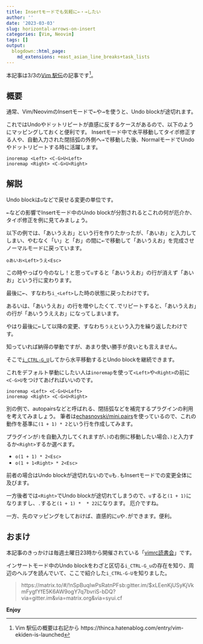 ```yaml
---
title: Insertモードでも気軽に←・→したい
author: ''
date: '2023-03-03'
slug: horizontal-arrows-on-insert
categories: [Vim, Neovim]
tags: []
output:
  blogdown::html_page:
    md_extensions: +east_asian_line_breaks+task_lists
---
```


本記事は3/3の[Vim 駅伝](https://vim-jp.org/ekiden/)の記事です[^ekiden]。

## 概要

[^ekiden]: Vim 駅伝の概要は右記から https://thinca.hatenablog.com/entry/vim-ekiden-is-launched

通常、Vim/NeovimのInsertモードで<kbd>←</kbd>や<kbd>→</kbd>を使うと、Undo blockが途切れます。

これではUndoやドットリピートが直感に反するケースがあるので、以下のようにマッピングしておくと便利です。
Insertモード中で水平移動してタイポ修正する人や、自動入力された閉括弧の外側へ<kbd>→</kbd>で移動した後、NormalモードでUndoやドットリピートする時に活躍します。

``` vim
inoremap <Left> <C-G>U<Left>
inoremap <Right> <C-G>U<Right>
```

## 解説

Undo blockは`u`などで戻せる変更の単位です。

<kbd>←</kbd>などの影響でInsertモード中のUndo blockが分割されるとこれの何が厄介か、タイポ修正を例に見てみましょう。

以下の例では、「あいうえお」という行を作りたかったが、「あいお」と入力してしまい、やむなく「い」と「お」の間に<kbd>←</kbd>で移動して「あいうえお」を完成させノーマルモードに戻っています。

```
oあいお<Left>うえ<Esc>
```

この時やっぱり今のなし！と思って`u`すると「あいうえお」の行が消えず「あいお」という行に変わります。

最後に<kbd>←</kbd>、すなわち`i_<Left>`した時の状態に戻ったわけです。

あるいは、「あいうえお」の行を増やしたくて`.`でリピートすると、「あいうえお」の行が「あいううええお」になってしまいます。

やはり最後に<kbd>←</kbd>して以降の変更、すなわち`うえ`という入力を繰り返したわけです。

知っていれば納得の挙動ですが、あまり使い勝手が良いとも言えません。

そこで[`i_CTRL-G_U`](https://vim-jp.org/vimdoc-ja/insert.html#i_CTRL-G_U)してから水平移動するとUndo blockを継続できます。

これをデフォルト挙動にしたい人は`inoremap`を使って`<Left>`や`<Right>`の前に`<C-G>U`をつけてあげればいいのです。

``` vim
inoremap <Left> <C-G>U<Left>
inoremap <Right> <C-G>U<Right>
```

別の例で、autopairsなどと呼ばれる、閉括弧などを補完するプラグインの利用を考えてみましょう。
筆者は[echasnovski/mini.pairs](https://github.com/echasnovski/mini.pairs)を使っているので、これの動作を基準に`(1 + 1) * 2`という行を作成してみます。

プラグインが`)`を自動入力してくれますが、`)`の右側に移動したい場合、`)`と入力するか`<Right>`するか選べます。

- `o(1 + 1) * 2<Esc>`
- `o(1 + 1<Right> * 2<Esc>`

前者の場合はUndo blockが途切れないので`u`も`.`もInsertモードでの変更全体に及びます。

一方後者では`<Right>`でUndo blockが途切れてしまうので、`u`すると`(1 + 1)`になりますし、`.`すると`(1 + 1) *  * 22`になります。
厄介ですね。

一方、先のマッピングをしておけば、直感的に`u`や`.`ができます。便利。

## おまけ

本記事のきっかけは毎週土曜日23時から開催されている「[vimrc読書会](https://vim-jp.org/reading-vimrc/)」です。

インサートモード中のUndo blockをわざと区切る`i_CTRL-G_u`の存在を知り、周辺のヘルプを読んでいて、ここで紹介した`i_CTRL-G-U`を知りました。

> https://matrix.to/#/!nSpBuqIwPsRatnPFsb:gitter.im/$xLEenKjUSyKjVkmFygfYfE5K6AW9ogY7q7bvriS-bDQ?via=gitter.im&via=matrix.org&via=syui.cf



**Enjoy**
